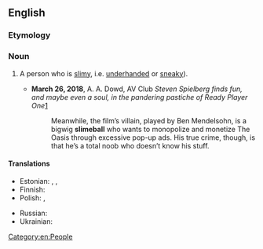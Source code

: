 ==English==

===Etymology===
{{compound|slime|ball|lang=en}}

===Noun===
{{en-noun}}

# {{lb|en|slang|derogatory}} A person who is [[slimy]], i.e. [[underhanded]] or [[sneaky]]).
#* '''March 26, 2018''', A. A. Dowd, AV Club ''Steven Spielberg finds fun, and maybe even a soul, in the pandering pastiche of Ready Player One''[https://film.avclub.com/steven-spielberg-finds-fun-and-maybe-even-a-soul-in-the-1824094654]
#*: Meanwhile, the film’s villain, played by Ben Mendelsohn, is a bigwig '''slimeball''' who wants to monopolize and monetize The Oasis through excessive pop-up ads. His true crime, though, is that he’s a total noob who doesn’t know his stuff. 

====Translations====
{{trans-top|slimy person}}
* Estonian: {{t|et|limapall}} {{qualifier|direct translation}}, {{t|et|limukas}} {{qualifier|slang, somewhat vulgar}}, {{t|et|libedik}} {{qualifier|informal}}
* Finnish: {{t+|fi|limanuljaska}}
* Polish: {{t+|pl|oblech}}, {{t|pl|obleśniak}}
{{trans-mid}}
* Russian: {{t+|ru|слизняк}}
* Ukrainian: {{t|uk|слизняк}}
{{trans-bottom}}

[[Category:en:People]]